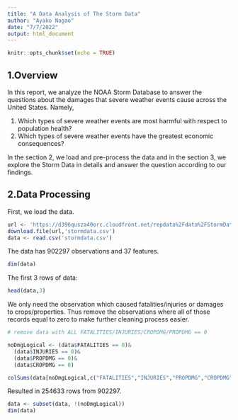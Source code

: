 ```yaml
---
title: "A Data Analysis of The Storm Data"
author: "Ayako Nagao"
date: "7/7/2022"
output: html_document
---
```


```r
knitr::opts_chunk$set(echo = TRUE)
```
## 1.Overview  
In this report, we analyze the NOAA Storm Database to answer the questions about the damages that severe weather events cause across the United States. Namely,

1. Which types of severe weather events are most harmful with respect to population health?  
2. Which types of severe weather events have the greatest economic consequences?  

In the section 2, we load and pre-process the data and in the section 3, we explore the Storm Data in details and answer the question according to our findings.

## 2.Data Processing  

First, we load the data.

```r

url <- 'https://d396qusza40orc.cloudfront.net/repdata%2Fdata%2FStormData.csv.bz2'
download.file(url,'stormdata.csv')
data <- read.csv('stormdata.csv')

```

The data has 902297 observations and 37 features.

```r
dim(data)
```

The first 3 rows of data:

```r
head(data,3)
```

We only need the observation which caused fatalities/injuries or damages to crops/properties. Thus remove the observations where all of those records equal to zero to make further cleaning process easier.

```r
# remove data with ALL FATALITIES/INJURIES/CROPDMG/PROPDMG == 0 

noDmgLogical <- (data$FATALITIES == 0)&
  (data$INJURIES == 0)&
  (data$PROPDMG == 0)&
  (data$CROPDMG == 0)

colSums(data[noDmgLogical,c("FATALITIES","INJURIES","PROPDMG","CROPDMG")])

```

Resulted in 254633 rows from 902297.

```r

data <- subset(data, !(noDmgLogical))
dim(data)

```
